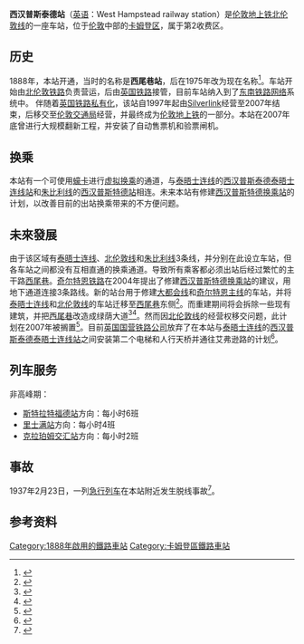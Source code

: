 {{not|西漢普斯特德站}}
{{Infobox London station
| name = West Hampstead
| image_name = West Hampstead railway station 2.jpg
| locale = [[西汉普斯特德|西汉普斯特德]]
| borough = [[卡姆登区|卡姆登区]]
| manager = [[伦敦地上铁|伦敦地上铁]]
| owner = [[英国国营铁路公司|英国国营铁路公司]]
| symbol = overground
| gridref = 
| railcode = WHD
| platforms = 2
| fare_zone = 2
<!--
| railexits0405 = {{increase}} 0.690
| railexits0506 = {{decrease}} 0.680
| railexits0607 = {{increase}} 1.897
| railexits0708 = {{decrease}} 1.108
| railexits0809 = {{increase}} 1.500 
| railexits0910 = {{decrease}} 1.315
| railexits1011 = {{increase}} 1.897 -->
| railexits1112 = {{increase}} 2.881
| railexits1213 = {{increase}} 3.674
| railexits1314 = {{increase}} 4.458
| railexits1415 = {{increase}} 4.716
| railexits1516 = {{increase}} 4.814
<!--| railint0809 = {{pad|1em}}0.129 
| railint0910 = {{pad|1em}}{{increase}} 0.132
| railint1011 = {{pad|1em}}{{increase}} 0.138 -->
| railint1112 = {{pad|1em}}{{increase}} 0.263
| railint1213 = {{pad|1em}}{{increase}} 0.362
| railint1314 = {{pad|1em}}{{increase}} 0.457
| railint1415 = {{pad|1em}}{{increase}} 0.514
| railint1516 = {{pad|1em}}{{increase}} 0.668
| latitude = 51.5473
| longitude = -0.1918
| events1  = 营业中
| years1 = 1888
| access = yes
| access_note = <ref>{{Cite map/London Overground Map}}</ref><ref>{{Cite map/Standard Tube Map}}</ref>
| dft_category = D
}}
'''西汉普斯泰德站'''（[[英语|英语]]：West Hampstead railway station）是[[伦敦地上铁|伦敦地上铁]][[北伦敦线|北伦敦线]]的一座车站，位于[[伦敦|伦敦]]中部的[[卡姆登区|卡姆登区]]，属于第2收费区。
==历史==
1888年，本站开通，当时的名称是'''西尾巷站'''，后在1975年改为现在名称<ref>{{cite book|title=London Railway Atlas|author=Joe Brown|publisher=Ian Allan Publishing|year=2006}}</ref>。车站开始由[[北伦敦铁路|北伦敦铁路]]负责营运，后由[[英国铁路|英国铁路]]接管，目前车站纳入到了[[东南铁路网络|东南铁路网络]]系统中。
伴随着[[英国铁路私有化|英国铁路私有化]]，该站自1997年起由[[Silverlink|Silverlink]]经营至2007年结束，后移交至[[伦敦交通局|伦敦交通局]]经营，并最终成为[[伦敦地上铁|伦敦地上铁]]的一部分。本站在2007年底曾进行大规模翻新工程，并安装了自动售票机和验票闸机。
==换乘==
本站有一个可使用[[蠔卡|蠔卡]]进行[[虚拟换乘|虚拟换乘]]的通道，与[[泰晤士连线|泰晤士连线]]的[[西汉普斯泰德泰晤士连线站|西汉普斯泰德泰晤士连线站]]和[[朱比利线|朱比利线]]的[[西汉普斯特德站|西汉普斯特德站]]相连。未来本站有修建[[西汉普斯特德换乘站|西汉普斯特德换乘站]]的计划，以改善目前的出站换乘带来的不方便问题。

==未來發展==
由于该区域有[[泰晤士连线|泰晤士连线]]、[[北伦敦线|北伦敦线]]和[[朱比利线|朱比利线]]3条线，并分别在此设立车站，但各车站之间都没有互相直通的换乘通道。导致所有乘客都必须出站后经过繁忙的主干路[[西尾巷|西尾巷]]。[[奇尔特恩铁路|奇尔特恩铁路]]在2004年提出了修建[[西汉普斯特德换乘站|西汉普斯特德换乘站]]的建议，用地下通道连接3条路线。新的站台用于修建[[大都会线|大都会线]]和[[奇尔特恩主线|奇尔特恩主线]]的车站，并将[[泰晤士连线|泰晤士连线]]和[[北伦敦线|北伦敦线]]的车站迁移至[[西尾巷|西尾巷]]东侧<ref>{{cite web|url=http://www.camden.gov.uk/ccm/cms-service/download/asset/?asset_id=564194|title=Planning Framework for West Hampstead Interchange Area Appendix 2|publisher=London Borough of Camden|date=19 April 2005|accessdate=2008-07-29|pages=25|archive-url=https://web.archive.org/web/20110611231733/http://www.camden.gov.uk/ccm/cms-service/download/asset/?asset_id=564194|archive-date=2011-06-11|dead-url=yes}}</ref>。而重建期间将会拆除一些现有建筑，并把[[西尾巷|西尾巷]]改造成绿荫大道<ref>{{cite web|url=http://www.alwaystouchout.com/project/35|title=West Hampstead Interchange|publisher=AlwaysTouchOut.com|date=11 January 2006|accessdate=2008-07-29|archive-date=2004-07-12|archive-url=https://web.archive.org/web/20040712235704/http://www.alwaystouchout.com/project/35|dead-url=yes}}</ref><ref>{{cite web|url=http://www.camden.gov.uk/ccm/content/environment/planning-and-built-environment/planning-consultations/recently-completed-planning-consultations/west-hampstead-interchange-draft-planning-framework.en;jsessionid=A1B1F3E4933E5E57C796C7B2389A2E0E.node1|title=West Hampstead Interchange Draft Planning Framework|publisher=London Borough of Camden|date=19 April 2005|accessdate=2008-07-29|deadurl=yes|archiveurl=https://web.archive.org/web/20071024093559/http://www.camden.gov.uk/ccm/content/environment/planning-and-built-environment/planning-consultations/recently-completed-planning-consultations/west-hampstead-interchange-draft-planning-framework.en|archivedate=2007-10-24}}</ref>。然而因[[北伦敦线|北伦敦线]]的经营权移交问题，此计划在2007年被搁置<ref>{{cite web|url=http://www.thecnj.com/camden/031507/news031507_12.html?headline=Station_interchange_plans_put_on_hold|title=Station interchange plans put on hold|publisher=Camden New Journal|date=15 March 2007|accessdate=2008-07-29|archive-date=2011-07-16|archive-url=https://web.archive.org/web/20110716231227/http://www.thecnj.com/camden/031507/news031507_12.html?headline=Station_interchange_plans_put_on_hold|dead-url=no}}</ref>。目前[[英国国营铁路公司|英国国营铁路公司]]放弃了在本站与[[泰晤士连线|泰晤士连线]]的[[西汉普斯泰德泰晤士连线站|西汉普斯泰德泰晤士连线站]]之间安装第二个电梯和人行天桥并通往艾弗逊路的计划<ref>{{Cite web|url=http://www.nce.co.uk/major-projects/thameslink-upgrade/thameslink-station-redevelopment-gets-go-ahead/5212259.article|accessdate=2016-09-18|title=Thameslink station redevelopment gets go-ahead|publisher=New Civil Engineer|archive-date=2014-01-04|archive-url=https://web.archive.org/web/20140104045521/http://www.nce.co.uk/major-projects/thameslink-upgrade/thameslink-station-redevelopment-gets-go-ahead/5212259.article|dead-url=no}}</ref>。

==列车服务==
非高峰期：
*[[斯特拉特福德站|斯特拉特福德站]]方向：每小时6班
*[[里士满站|里士满站]]方向：每小时4班
*[[克拉珀姆交汇站|克拉珀姆交汇站]]方向：每小时2班

==事故==
1937年2月23日，一列[[急行列车|急行列车]]在本站附近发生脱线事故<ref name=Trevena>{{cite book |first=Arthur |last=Trevena |title=Trains in Trouble |volume=Vol. 1. |publisher=Atlantic Books |location=Redruth |year=1980 |page=40 |isbn=0-906899-01-X}}</ref>。

==参考资料==
{{reflist}}

{{倫敦地上鐵北倫敦線}}

{{DEFAULTSORT:West Hampstead}}
[[Category:1888年啟用的鐵路車站|Category:1888年啟用的鐵路車站]]
[[Category:卡姆登區鐵路車站|Category:卡姆登區鐵路車站]]